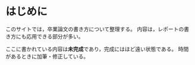 # はじめに {-}

このサイトでは，卒業論文の書き方について整理する。
内容は，レポートの書き方にも応用できる部分が多い。

ここに書かれている内容は**未完成**であり，完成にはほど遠い状態である。
時間があるときに加筆・修正している。
